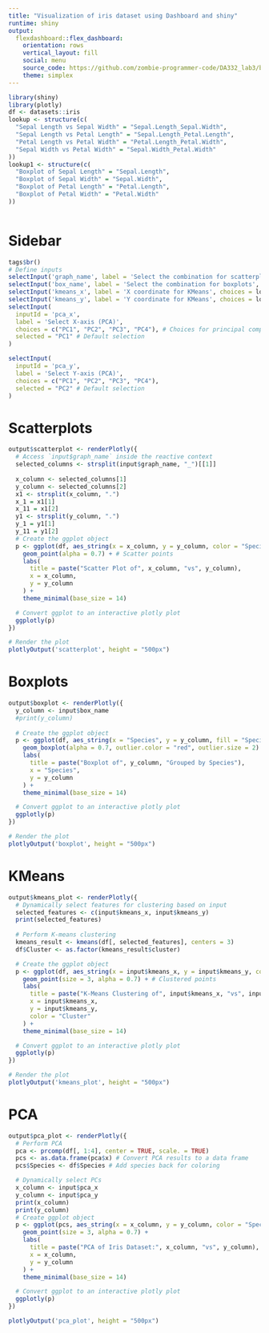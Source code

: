 ```yaml
---
title: "Visualization of iris dataset using Dashboard and shiny"
runtime: shiny
output: 
  flexdashboard::flex_dashboard:
    orientation: rows
    vertical_layout: fill
    social: menu
    source_code: https://github.com/zombie-programmer-code/DA332_lab3/blob/main/task2_220150019.Rmd
    theme: simplex
---
```


```r
library(shiny)
library(plotly)
df <- datasets::iris
lookup <- structure(c(
  "Sepal Length vs Sepal Width" = "Sepal.Length_Sepal.Width",
  "Sepal Length vs Petal Length" = "Sepal.Length_Petal.Length",
  "Petal Length vs Petal Width" = "Petal.Length_Petal.Width",
  "Sepal Width vs Petal Width" = "Sepal.Width_Petal.Width"
))
lookup1 <- structure(c(
  "Boxplot of Sepal Length" = "Sepal.Length",
  "Boxplot of Sepal Width" = "Sepal.Width",
  "Boxplot of Petal Length" = "Petal.Length",
  "Boxplot of Petal Width" = "Petal.Width"
))



```

Sidebar {.sidebar}
======================================================================
```r
tags$br()
# Define inputs
selectInput('graph_name', label = 'Select the combination for scatterplots', choices = lookup, selected = "Sepal Length vs Sepal Width")
selectInput('box_name', label = 'Select the combination for boxplots', choices = lookup1, selected = "Sepal Length")
selectInput('kmeans_x', label = 'X coordinate for KMeans', choices = lookup1, selected = "Sepal Length")
selectInput('kmeans_y', label = 'Y coordinate for KMeans', choices = lookup1, selected = "Sepal Length")
selectInput(
  inputId = 'pca_x',
  label = 'Select X-axis (PCA)',
  choices = c("PC1", "PC2", "PC3", "PC4"), # Choices for principal components
  selected = "PC1" # Default selection
)

selectInput(
  inputId = 'pca_y',
  label = 'Select Y-axis (PCA)',
  choices = c("PC1", "PC2", "PC3", "PC4"),
  selected = "PC2" # Default selection
)

```
Scatterplots
======================================================================

```r
output$scatterplot <- renderPlotly({
  # Access `input$graph_name` inside the reactive context
  selected_columns <- strsplit(input$graph_name, "_")[[1]]
  
  x_column <- selected_columns[1]
  y_column <- selected_columns[2]
  x1 <- strsplit(x_column, ".")
  x_1 = x1[1]
  x_11 = x1[2]
  y1 <- strsplit(y_column, ".")
  y_1 = y1[1]
  y_11 = y1[2]
  # Create the ggplot object
  p <- ggplot(df, aes_string(x = x_column, y = y_column, color = "Species")) +
    geom_point(alpha = 0.7) + # Scatter points
    labs(
      title = paste("Scatter Plot of", x_column, "vs", y_column),
      x = x_column,
      y = y_column
    ) +
    theme_minimal(base_size = 14)

  # Convert ggplot to an interactive plotly plot
  ggplotly(p)
})

# Render the plot
plotlyOutput('scatterplot', height = "500px")

```
Boxplots
======================================================================

```r
output$boxplot <- renderPlotly({
  y_column <- input$box_name
  #print(y_column)
  
  # Create the ggplot object
  p <- ggplot(df, aes_string(x = "Species", y = y_column, fill = "Species")) +
    geom_boxplot(alpha = 0.7, outlier.color = "red", outlier.size = 2) + # Boxplot with custom outliers
    labs(
      title = paste("Boxplot of", y_column, "Grouped by Species"),
      x = "Species",
      y = y_column
    ) +
    theme_minimal(base_size = 14)

  # Convert ggplot to an interactive plotly plot
  ggplotly(p)
})

# Render the plot
plotlyOutput('boxplot', height = "500px")

```

KMeans
======================================================================

```r
output$kmeans_plot <- renderPlotly({
  # Dynamically select features for clustering based on input
  selected_features <- c(input$kmeans_x, input$kmeans_y)
  print(selected_features)
  
  # Perform K-means clustering
  kmeans_result <- kmeans(df[, selected_features], centers = 3)
  df$Cluster <- as.factor(kmeans_result$cluster)

  # Create the ggplot object
  p <- ggplot(df, aes_string(x = input$kmeans_x, y = input$kmeans_y, color = "Cluster", shape = "Species")) +
    geom_point(size = 3, alpha = 0.7) + # Clustered points
    labs(
      title = paste("K-Means Clustering of", input$kmeans_x, "vs", input$kmeans_y),
      x = input$kmeans_x,
      y = input$kmeans_y,
      color = "Cluster"
    ) +
    theme_minimal(base_size = 14)

  # Convert ggplot to an interactive plotly plot
  ggplotly(p)
})

# Render the plot
plotlyOutput('kmeans_plot', height = "500px")

```


PCA
======================================================================

```r
output$pca_plot <- renderPlotly({
  # Perform PCA
  pca <- prcomp(df[, 1:4], center = TRUE, scale. = TRUE)
  pcs <- as.data.frame(pca$x) # Convert PCA results to a data frame
  pcs$Species <- df$Species # Add species back for coloring

  # Dynamically select PCs
  x_column <- input$pca_x
  y_column <- input$pca_y
  print(x_column)
  print(y_column)
  # Create ggplot object
  p <- ggplot(pcs, aes_string(x = x_column, y = y_column, color = "Species")) +
    geom_point(size = 3, alpha = 0.7) +
    labs(
      title = paste("PCA of Iris Dataset:", x_column, "vs", y_column),
      x = x_column,
      y = y_column
    ) +
    theme_minimal(base_size = 14)

  # Convert ggplot to an interactive plotly plot
  ggplotly(p)
})

plotlyOutput('pca_plot', height = "500px")
```


